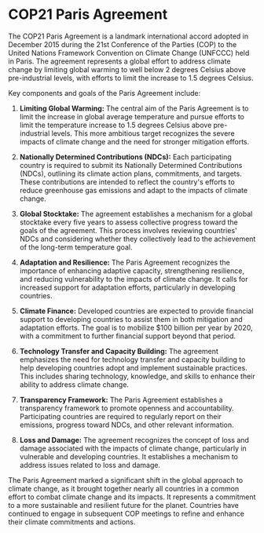 # COP21 Paris Agreement
The COP21 Paris Agreement is a landmark international accord adopted in December 2015 during the 21st Conference of the Parties (COP) to the United Nations Framework Convention on Climate Change (UNFCCC) held in Paris. The agreement represents a global effort to address climate change by limiting global warming to well below 2 degrees Celsius above pre-industrial levels, with efforts to limit the increase to 1.5 degrees Celsius.

Key components and goals of the Paris Agreement include:

1. **Limiting Global Warming:** The central aim of the Paris Agreement is to limit the increase in global average temperature and pursue efforts to limit the temperature increase to 1.5 degrees Celsius above pre-industrial levels. This more ambitious target recognizes the severe impacts of climate change and the need for stronger mitigation efforts.

2. **Nationally Determined Contributions (NDCs):** Each participating country is required to submit its Nationally Determined Contributions (NDCs), outlining its climate action plans, commitments, and targets. These contributions are intended to reflect the country's efforts to reduce greenhouse gas emissions and adapt to the impacts of climate change.

3. **Global Stocktake:** The agreement establishes a mechanism for a global stocktake every five years to assess collective progress toward the goals of the agreement. This process involves reviewing countries' NDCs and considering whether they collectively lead to the achievement of the long-term temperature goal.

4. **Adaptation and Resilience:** The Paris Agreement recognizes the importance of enhancing adaptive capacity, strengthening resilience, and reducing vulnerability to the impacts of climate change. It calls for increased support for adaptation efforts, particularly in developing countries.

5. **Climate Finance:** Developed countries are expected to provide financial support to developing countries to assist them in both mitigation and adaptation efforts. The goal is to mobilize $100 billion per year by 2020, with a commitment to further financial support beyond that period.

6. **Technology Transfer and Capacity Building:** The agreement emphasizes the need for technology transfer and capacity building to help developing countries adopt and implement sustainable practices. This includes sharing technology, knowledge, and skills to enhance their ability to address climate change.

7. **Transparency Framework:** The Paris Agreement establishes a transparency framework to promote openness and accountability. Participating countries are required to regularly report on their emissions, progress toward NDCs, and other relevant information.

8. **Loss and Damage:** The agreement recognizes the concept of loss and damage associated with the impacts of climate change, particularly in vulnerable and developing countries. It establishes a mechanism to address issues related to loss and damage.

The Paris Agreement marked a significant shift in the global approach to climate change, as it brought together nearly all countries in a common effort to combat climate change and its impacts. It represents a commitment to a more sustainable and resilient future for the planet. Countries have continued to engage in subsequent COP meetings to refine and enhance their climate commitments and actions.